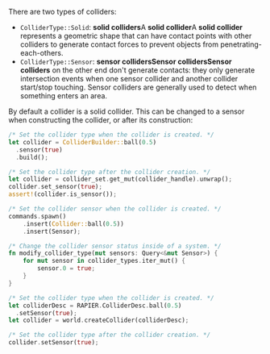 
There are two types of colliders:
- <rapier>`ColliderType::Solid`: **solid colliders**</rapier><bevy>A **solid collider**</bevy><js>A **solid collider**</js> represents a geometric shape
  that can have contact points with other colliders to generate contact forces to prevent objects from
  penetrating-each-others.
- <rapier>`ColliderType::Sensor`: **sensor colliders**</rapier><bevy>**Sensor colliders**</bevy><js>**Sensor colliders**</js> on the other end don't
  generate contacts: they only generate intersection events when one sensor collider and another collider start/stop
  touching. Sensor colliders are generally used to detect when something enters an area.

By default a collider is a solid collider. This can be changed to a sensor when constructing the collider, or after its
construction:

<rapier>

```rust
/* Set the collider type when the collider is created. */
let collider = ColliderBuilder::ball(0.5)
  .sensor(true)
  .build();
```
```rust
/* Set the collider type after the collider creation. */
let collider = collider_set.get_mut(collider_handle).unwrap();
collider.set_sensor(true);
assert!(collider.is_sensor());
```

</rapier>
<bevy>

```rust
/* Set the collider sensor when the collider is created. */
commands.spawn()
    .insert(Collider::ball(0.5))
    .insert(Sensor);
```
```rust
/* Change the collider sensor status inside of a system. */
fn modify_collider_type(mut sensors: Query<&mut Sensor>) {
    for mut sensor in collider_types.iter_mut() {
        sensor.0 = true;
    }
}
```

</bevy>
<js>

```rust
/* Set the collider type when the collider is created. */
let colliderDesc = RAPIER.ColliderDesc.ball(0.5)
  .setSensor(true);
let collider = world.createCollider(colliderDesc);
```
```rust
/* Set the collider type after the collider creation. */
collider.setSensor(true);
```

</js>
